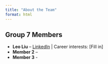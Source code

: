 ```yaml
---
title: "About the Team"
format: html
---
```


## Group 7 Members

- **Leo Liu** – [LinkedIn](https://linkedin.com/in/leoliu-yc) | Career interests: [Fill in]
- **Member 2** – 
- **Member 3** - 